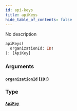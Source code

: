 ```yaml
---
id: api-keys
title: apiKeys
hide_table_of_contents: false
---
```



No description

```graphql
apiKeys(
  organizationId: ID!
): [ApiKey]
```


### Arguments

#### [`organizationId`](#) ([`ID!`](/swapi/scalars/id))




### Type

#### [`ApiKey`](/swapi/objects/api-key)
